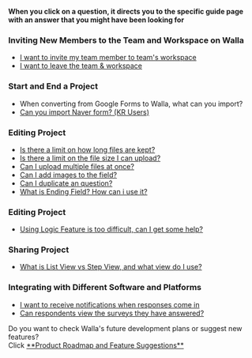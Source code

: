 
<Callout type='info' emoji="🔔">**When you click on a question, it directs you to the specific guide page with an answer that you might have been looking for**</Callout>

### Inviting New Members to the Team and Workspace on Walla

- [I want to invite my team member to team's workspace](/en/getStarted/inviteTeamAndWorkspace)
- [I want to leave the team & workspace](/en/getStarted/manageTeamAndWorkspace)

### Start and End a Project

- When converting from Google Forms to Walla, what can you import?
- [Can you import Naver form? (KR Users)](/en/createForm&surveyAndShare/createProjectAndStopResponses)

### Editing Project

- [Is there a limit on how long files are kept?](/en/createForm&surveyAndShare/settingUpFields)
- [Is there a limit on the file size I can upload?](/en/createForm&surveyAndShare/settingUpFields)
- [Can I upload multiple files at once?](/en/createForm&surveyAndShare/settingUpFields)
- [Can I add images to the field?](/en/createForm&surveyAndShare/settingUpFields)
- [Can I duplicate an question?](/en/createForm&surveyAndShare/settingUpFields)
- [What is Ending Field? How can i use it?](/en/createForm&surveyAndShare/endingField)

### Editing Project

- [Using Logic Feature is too difficult, can I get some help?](/en/createForm&surveyAndShare/settingLogic)

### Sharing Project

- [What is List View vs Step View, and what view do I use?](/en/createForm&surveyAndShare/sharingProject)

### Integrating with Different Software and Platforms

- [I want to receive notifications when responses come in](/en/project&analysisAndReward/integratingWithThirdParty)
- [Can respondents view the surveys they have answered?](/en/project&analysisAndReward/integratingWithThirdParty)


<Callout type='info' emoji="🔔">
    Do you want to check Walla's future development plans or suggest new features? <br/>Click <a
    href='https://app.walla.my/signin?redirectUrl=/support/featureRequest'
    target="_blank"
    rel="noopener noreferrer"
    style={{textDecoration: 'underline'}}>**Product
    Roadmap and Feature Suggestions**</a>
</Callout>